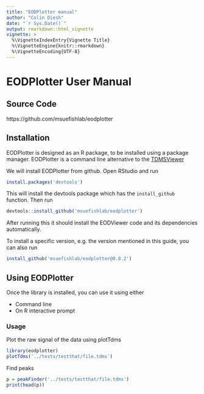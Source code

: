 ```yaml
---
title: "EODPlotter manual"
author: "Colin Diesh"
date: "`r Sys.Date()`"
output: rmarkdown::html_vignette
vignette: >
  %\VignetteIndexEntry{Vignette Title}
  %\VignetteEngine{knitr::rmarkdown}
  %\VignetteEncoding{UTF-8}
---
```



# EODPlotter User Manual

## Source Code

https://github.com/msuefishlab/eodplotter

## Installation

EODPlotter is designed as an R package, to be installed using a package
manager. EODPlotter is a command line alternative to the [TDMSViewer](https://github.com/msuefishlab/tdmsviewer)

We will install EODPlotter from github. Open RStudio and run

```r
install.packages('devtools')
```

This will install the devtools package which has the `install_github` function. Then run

```r
devtools::install_github('msuefishlab/eodplotter')
```

After running this it should install the EODViewer code and its
dependencies automatically. 

To install a specific version, e.g. the version mentioned in this guide, you
can also run

```r
install_github('msuefishlab/eodplotter@0.0.2')
```
## Using EODPlotter

Once the library is installed, you can use it using either


- Command line
- On R interactive prompt
  
### Usage

Plot the raw signal of the data using plotTdms

```r
library(eodplotter)
plotTdms('../tests/testthat/file.tdms')
```

Find peaks

```r
p = peakFinder('../tests/testthat/file.tdms')
print(head(p))
```



